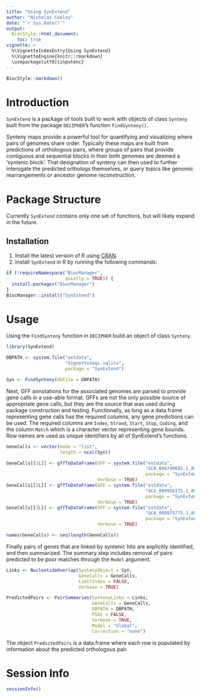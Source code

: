 ```yaml
---
title: "Using SynExtend"
author: "Nicholas Cooley"
date: "`r Sys.Date()`"
output:
  BiocStyle::html_document:
    toc: true
vignette: >
  %\VignetteIndexEntry{Using SynExtend}
  %\VignetteEngine{knitr::rmarkdown}
  \usepackage[utf8]{inputenc}
---
```


```r
BiocStyle::markdown()
```

# Introduction

`SynExtend` is a package of tools built to work with objects of class `Synteny` built from the package `DECIPHER`'s function `FindSynteny()`.

Synteny maps provide a powerful tool for quantifying and visualizing where pairs of genomes share order. Typically these maps are built from predictions of orthologous pairs, where groups of pairs that provide contiguous and sequential blocks in their both genomes are deemed a 'syntenic block'. That designation of synteny can then used to further interogate the predicted orthologs themselves, or query topics like genomic rearrangements or ancestor genome reconstruction.

# Package Structure

Currently `SynExtend` contains only one set of functions, but will likely expand in the future.

## Installation

1. Install the latest version of R using [CRAN](https://cran.r-project.org/).
2. Install `SynExtend` in R by running the following commands:

```r
if (!requireNamespace("BiocManager",
                      quietly = TRUE)) {
  install.packages("BiocManager")
}
BiocManager::install("SynExtend")
```

# Usage

Using the `FindSynteny` function in `DECIPHER` build an object of class `Synteny`.

```r
library(SynExtend)

DBPATH <- system.file("extdata",
                      "VignetteSeqs.sqlite",
                      package = "SynExtend")

Syn <- FindSynteny(dbFile = DBPATH)
```

Next, GFF annotations for the associated genomes are parsed to provide gene calls in a use-able format. GFFs are not the only possible source of appropriate gene calls, but they are the source that was used during package construction and testing. Functionally, as long as a data.frame representing gene calls has the required columns, any gene predictions can be used. The required columns are `Index`, `Strand`, `Start`, `Stop`, `Coding`, and the column `Match` which is a character vector representing gene bounds. Row names are used as unique identifiers by all of SynExtend's functions.

```r
GeneCalls <- vector(mode = "list",
                    length = ncol(Syn))

GeneCalls[[1L]] <- gffToDataFrame(GFF = system.file("extdata",
                                                    "GCA_006740685.1_ASM674068v1_genomic.gff.gz",
                                                    package = "SynExtend"),
                                  Verbose = TRUE)
GeneCalls[[2L]] <- gffToDataFrame(GFF = system.file("extdata",
                                                    "GCA_000956175.1_ASM95617v1_genomic.gff.gz",
                                                    package = "SynExtend"),
                                  Verbose = TRUE)
GeneCalls[[3L]] <- gffToDataFrame(GFF = system.file("extdata",
                                                    "GCA_000875775.1_ASM87577v1_genomic.gff.gz",
                                                    package = "SynExtend"),
                                  Verbose = TRUE)

names(GeneCalls) <- seq(length(GeneCalls))
```

Finally pairs of genes that are linked by syntenic hits are explicitly identified, and then summarized. The summary step includes removal of pairs predicted to be poor matches through the `Model` argument.

```r
Links <- NucleotideOverlap(SyntenyObject = Syn,
                           GeneCalls = GeneCalls,
                           LimitIndex = FALSE,
                           Verbose = TRUE)

PredictedPairs <- PairSummaries(SyntenyLinks = Links,
                                GeneCalls = GeneCalls,
                                DBPATH = DBPATH,
                                PIDs = FALSE,
                                Verbose = TRUE,
                                Model = "Global",
                                Correction = "none")
```

The object `PredictedPairs` is a data.frame where each row is populated by information about the predicted orthologous pair.

# Session Info

```r
sessionInfo()
```




